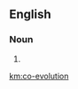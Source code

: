 ==English==

===Noun===
{{wikipedia}}
{{en-noun|head=[[co-]][[evolution]]|-}}

# {{alternative spelling of|coevolution}}

[[km:co-evolution]]
